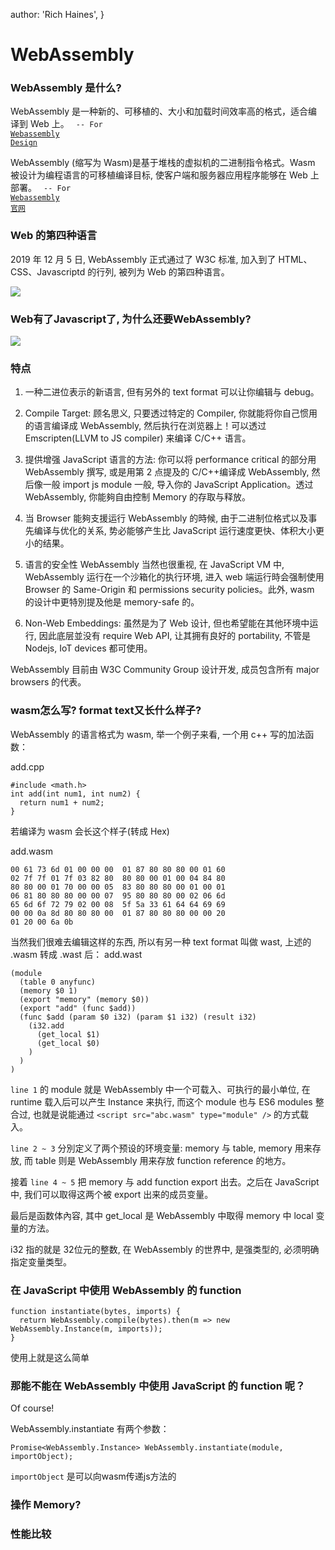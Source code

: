 
  author: 'Rich Haines',
}

# WebAssembly

### WebAssembly 是什么? 

  WebAssembly 是一种新的、可移植的、大小和加载时间效率高的格式，适合编译到 Web 上。 <code> -- For <a target="_blank" href="https://github.com/WebAssembly/design">Webassembly Design</a></code>

  WebAssembly (缩写为 Wasm)是基于堆栈的虚拟机的二进制指令格式。Wasm
  被设计为编程语言的可移植编译目标, 使客户端和服务器应用程序能够在 Web 上部署。
 <code> -- For <a target="_blank" href="https://webassembly.org/">Webassembly 官网</a></code>

### Web 的第四种语言

2019 年 12 月 5 日, WebAssembly 正式通过了 W3C 标准, 加入到了 HTML、CSS、Javascriptd 的行列, 被列为 Web 的第四种语言。

<Image src={IMG2} width={800} height={300} />

### Web有了Javascript了, 为什么还要WebAssembly?

<Image src={IMG1} width={400} height={300} />

### 特点

1. 一种二进位表示的新语言, 但有另外的 text format 可以让你编辑与 debug。

2. Compile Target: 顾名思义, 只要透过特定的 Compiler, 你就能将你自己惯用的语言编译成 WebAssembly, 然后执行在浏览器上！可以透过 Emscripten(LLVM to JS compiler) 来编译 C/C++ 语言。

3. 提供增强 JavaScript 语言的方法: 你可以将 performance critical 的部分用 WebAssembly 撰写, 或是用第 2 点提及的 C/C++编译成 WebAssembly, 然后像一般 import js module 一般, 导入你的 JavaScript Application。透过 WebAssembly, 你能夠自由控制 Memory 的存取与释放。

4. 当 Browser 能夠支援运行 WebAssembly 的時候, 由于二进制位格式以及事先编译与优化的关系, 势必能够产生比 JavaScript 运行速度更快、体积大小更小的结果。

5. 语言的安全性 WebAssembly 当然也很重视, 在 JavaScript VM 中,  WebAssembly 运行在一个沙箱化的执行环境, 进入 web 端运行時会强制使用 Browser 的 Same-Origin 和 permissions security policies。此外, wasm 的设计中更特別提及他是 memory-safe 的。

6. Non-Web Embeddings: 虽然是为了 Web 设计, 但也希望能在其他环境中运行, 因此底层並没有 require Web API, 让其拥有良好的 portability, 不管是 Nodejs, IoT devices 都可使用。

WebAssembly 目前由 W3C Community Group 设计开发, 成员包含所有 major browsers 的代表。

### wasm怎么写? format text又长什么样子?

WebAssembly 的语言格式为 wasm, 举一个例子来看, 一个用 c++ 写的加法函数：

add.cpp
```
#include <math.h>
int add(int num1, int num2) {
  return num1 + num2;
}
```

若编译为 wasm 会长这个样子(转成 Hex)

add.wasm
```
00 61 73 6d 01 00 00 00  01 87 80 80 80 00 01 60
02 7f 7f 01 7f 03 82 80  80 80 00 01 00 04 84 80
80 80 00 01 70 00 00 05  83 80 80 80 00 01 00 01
06 81 80 80 80 00 00 07  95 80 80 80 00 02 06 6d
65 6d 6f 72 79 02 00 08  5f 5a 33 61 64 64 69 69
00 00 0a 8d 80 80 80 00  01 87 80 80 80 00 00 20
01 20 00 6a 0b
```

当然我们很难去编辑这样的东西, 所以有另一种 text format 叫做 wast, 上述的 .wasm 转成 .wast 后：
add.wast

```
(module
  (table 0 anyfunc)
  (memory $0 1)
  (export "memory" (memory $0))
  (export "add" (func $add))
  (func $add (param $0 i32) (param $1 i32) (result i32)
    (i32.add
      (get_local $1)
      (get_local $0)
    )
  )
)
```

`line 1` 的 module 就是 WebAssembly 中一个可载入、可执行的最小单位, 在 runtime 载入后可以产生 Instance 来执行, 而这个 module 也与 ES6 modules 整合过, 也就是说能通过 `<script src="abc.wasm" type="module" />` 的方式载入。

`line 2 ~ 3` 分別定义了两个预设的环境变量: memory 与 table, memory 用来存放, 而 table 则是 WebAssembly 用来存放 function reference 的地方。

接着 `line 4 ~ 5` 把 memory 与 add function export 出去。之后在 JavaScript 中, 我们可以取得这两个被 export 出来的成员变量。

最后是函数体內容, 其中 get_local 是 WebAssembly 中取得 memory 中 local 变量的方法。


i32 指的就是 32位元的整数, 在 WebAssembly 的世界中, 是强类型的, 必须明确指定变量类型。

### 在 JavaScript 中使用 WebAssembly 的 function

```
function instantiate(bytes, imports) {
  return WebAssembly.compile(bytes).then(m => new WebAssembly.Instance(m, imports));
}
```
使用上就是这么简单

### 那能不能在 WebAssembly 中使用 JavaScript 的 function 呢？

Of course! 

WebAssembly.instantiate 有两个参数： 

`Promise<WebAssembly.Instance> WebAssembly.instantiate(module, importObject);`

`importObject` 是可以向wasm传递js方法的

### 操作 Memory?

### 性能比较